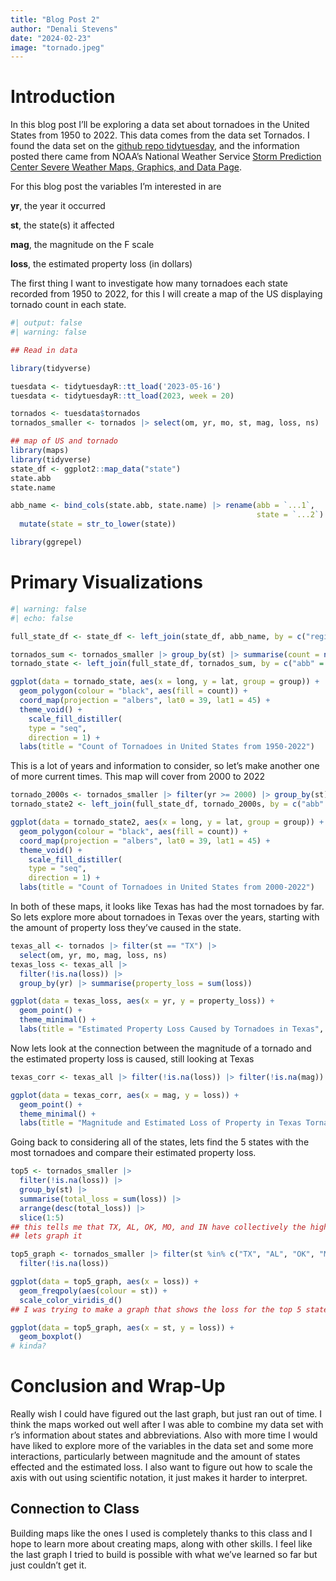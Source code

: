 ```yaml
---
title: "Blog Post 2"
author: "Denali Stevens"
date: "2024-02-23"
image: "tornado.jpeg"
---
```


# Introduction 
In this blog post I'll be exploring a data set about tornadoes in the United States from 1950 to 2022. This data comes from the data set Tornados. I found the data set on the [github repo tidytuesday](https://github.com/rfordatascience/tidytuesday/blob/master/data/2023/2023-05-16/readme.md){target="_blank"}, and the information posted there came from NOAA's National Weather Service [Storm Prediction Center Severe Weather Maps, Graphics, and Data Page](https://www.spc.noaa.gov/wcm/#data){target="_blank"}.

For this blog post the variables I'm interested in are 


**yr**, the year it occurred

**st**, the state(s) it affected

**mag**, the magnitude on the F scale

**loss**, the estimated property loss (in dollars)


The first thing I want to investigate how many tornadoes each state recorded from 1950 to 2022, for this I will create a map of the US displaying tornado count in each state.

```r
#| output: false 
#| warning: false

## Read in data 

library(tidyverse)

tuesdata <- tidytuesdayR::tt_load('2023-05-16')
tuesdata <- tidytuesdayR::tt_load(2023, week = 20)

tornados <- tuesdata$tornados
tornados_smaller <- tornados |> select(om, yr, mo, st, mag, loss, ns)

## map of US and tornado
library(maps)
library(tidyverse)
state_df <- ggplot2::map_data("state")
state.abb
state.name

abb_name <- bind_cols(state.abb, state.name) |> rename(abb = `...1`,
                                                       state = `...2`) |>
  mutate(state = str_to_lower(state)) 

library(ggrepel)
```

# Primary Visualizations

```r
#| warning: false
#| echo: false

full_state_df <- state_df <- left_join(state_df, abb_name, by = c("region" = "state"))

tornados_sum <- tornados_smaller |> group_by(st) |> summarise(count = n())
tornado_state <- left_join(full_state_df, tornados_sum, by = c("abb" = "st"))

ggplot(data = tornado_state, aes(x = long, y = lat, group = group)) +
  geom_polygon(colour = "black", aes(fill = count)) +
  coord_map(projection = "albers", lat0 = 39, lat1 = 45) +
  theme_void() +
    scale_fill_distiller(
    type = "seq",
    direction = 1) +
  labs(title = "Count of Tornadoes in United States from 1950-2022")
```

This is a lot of years and information to consider, so let's make another one of more current times. This map will cover from 2000 to 2022
```r
tornado_2000s <- tornados_smaller |> filter(yr >= 2000) |> group_by(st) |> summarise(count = n())
tornado_state2 <- left_join(full_state_df, tornado_2000s, by = c("abb" = "st"))

ggplot(data = tornado_state2, aes(x = long, y = lat, group = group)) +
  geom_polygon(colour = "black", aes(fill = count)) +
  coord_map(projection = "albers", lat0 = 39, lat1 = 45) +
  theme_void() +
    scale_fill_distiller(
    type = "seq",
    direction = 1) +
  labs(title = "Count of Tornadoes in United States from 2000-2022")
```

In both of these maps, it looks like Texas has had the most tornadoes by far. So lets explore more about tornadoes in Texas over the years, starting with the amount of property loss they've caused in the state. 

```r
texas_all <- tornados |> filter(st == "TX") |> 
  select(om, yr, mo, mag, loss, ns) 
texas_loss <- texas_all |> 
  filter(!is.na(loss)) |>
  group_by(yr) |> summarise(property_loss = sum(loss))

ggplot(data = texas_loss, aes(x = yr, y = property_loss)) +
  geom_point() +
  theme_minimal() +
  labs(title = "Estimated Property Loss Caused by Tornadoes in Texas", x = "Year", y = "Property Loss")
```

Now lets look at the connection between the magnitude of a tornado and the estimated property loss is caused, still looking at Texas 
```r
texas_corr <- texas_all |> filter(!is.na(loss)) |> filter(!is.na(mag))

ggplot(data = texas_corr, aes(x = mag, y = loss)) +
  geom_point() +
  theme_minimal() +
  labs(title = "Magnitude and Estimated Loss of Property in Texas Tornadoes", x = "Magnitude on F scale", y = "Estimated Property Loss")
```

Going back to considering all of the states, lets find the 5 states with the most tornadoes and compare their estimated property loss. 
```r
top5 <- tornados_smaller |> 
  filter(!is.na(loss)) |>
  group_by(st) |> 
  summarise(total_loss = sum(loss)) |>
  arrange(desc(total_loss)) |>
  slice(1:5)
## this tells me that TX, AL, OK, MO, and IN have collectively the highest amounts of property loss 
## lets graph it 

top5_graph <- tornados_smaller |> filter(st %in% c("TX", "AL", "OK", "MO", "IN")) |>
  filter(!is.na(loss))

ggplot(data = top5_graph, aes(x = loss)) +
  geom_freqpoly(aes(colour = st)) +
  scale_color_viridis_d()
## I was trying to make a graph that shows the loss for the top 5 states over the span of years in this set, but really couldn't figure it out. 

ggplot(data = top5_graph, aes(x = st, y = loss)) +
  geom_boxplot()
# kinda? 

```


# Conclusion and Wrap-Up
Really wish I could have figured out the last graph, but just ran out of time. I think the maps worked out well after I was able to combine my data set with r's information about states and abbreviations. Also with more time I would have liked to explore more of the variables in the data set and some more interactions, particularly between magnitude and the amount of states effected and the estimated loss. I also want to figure out how to scale the axis with out using scientific notation, it just makes it harder to interpret. 


## Connection to Class
Building maps like the ones I used is completely thanks to this class and I hope to learn more about creating maps, along with other skills. I feel like the last graph I tried to build is possible with what we've learned so far but just couldn't get it.




